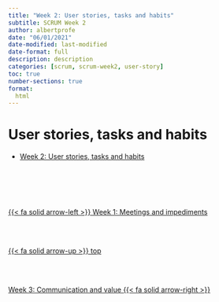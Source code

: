 ```yaml
---
title: "Week 2: User stories, tasks and habits"
subtitle: SCRUM Week 2
author: albertprofe
date: "06/01/2021"
date-modified: last-modified
date-format: full
description: description
categories: [scrum, scrum-week2, user-story]
toc: true
number-sections: true
format:
  html
---
```


# User stories, tasks and habits

- [Week 2: User stories, tasks and habits](https://sites.google.com/view/gestioprojectes/llegir/setmana2){.external}


<!--- navLinks -->
<br><br>
<div class=row>
<br>
<div class='column left previous'>
<br>
[{{< fa solid arrow-left >}} Week 1: Meetings and impediments](/scrum/scrum-week1.qmd)
<br>
</div>
<br>
<div class='column center'>
<br>
[{{< fa solid arrow-up >}} top](#top)
<br>
</div>
<br>
<div class='column right next'>
<br>
[Week 3: Communication and value  {{< fa solid arrow-right >}}](/scrum/scrum-week3.qmd)
<br>
</div>
<br>
</div>
